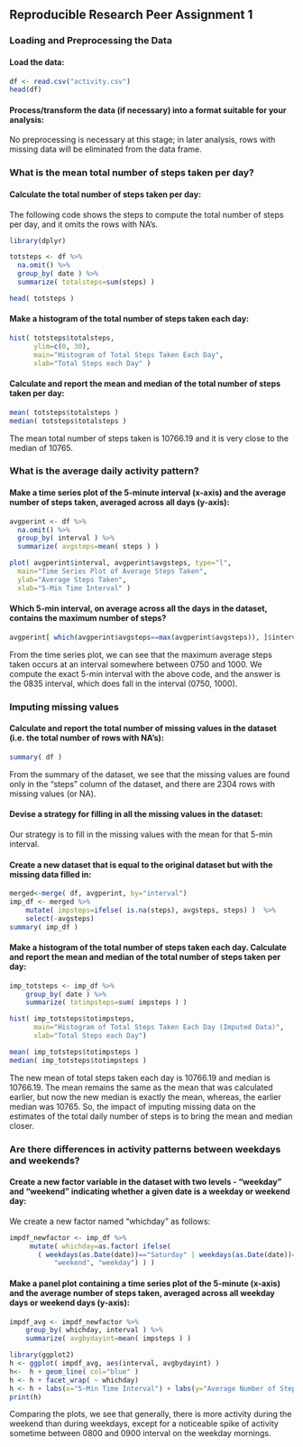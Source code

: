 ## Reproducible Research Peer Assignment 1

### Loading and Preprocessing the Data

#### Load the data:

```r
df <- read.csv("activity.csv")
head(df)
```

#### Process/transform the data (if necessary) into a format suitable for your analysis:

No preprocessing is necessary at this stage; in later analysis, rows with missing data will be eliminated from the data frame.
   
### What is the mean total number of steps taken per day?

#### Calculate the total number of steps taken per day:

The following code shows the steps to compute the total number of steps per day, and it
omits the rows with NA's.

```r
library(dplyr)
```
```r
totsteps <- df %>%
  na.omit() %>%
  group_by( date ) %>%
  summarize( totalsteps=sum(steps) )

head( totsteps )
```

####  Make a histogram of the total number of steps taken each day:

```r
hist( totsteps$totalsteps,
      ylim=c(0, 30),
      main="Histogram of Total Steps Taken Each Day", 
      xlab="Total Steps each Day" )
```

#### Calculate and report the mean and median of the total number of steps taken per day:

```r
mean( totsteps$totalsteps )
median( totsteps$totalsteps )
```

The mean total number of steps taken is 10766.19 and it is very close to the median of 10765.

### What is the average daily activity pattern?

#### Make a time series plot of the 5-minute interval (x-axis) and the average number of steps taken, averaged across all days (y-axis):

```r
avgperint <- df %>%
  na.omit() %>%
  group_by( interval ) %>%
  summarize( avgsteps=mean( steps ) )

plot( avgperint$interval, avgperint$avgsteps, type="l",
  main="Time Series Plot of Average Steps Taken",
  ylab="Average Steps Taken",
  xlab="5-Min Time Interval" )
```

#### Which 5-min interval, on average across all the days in the dataset, contains the maximum number of steps?

```r
avgperint[ which(avgperint$avgsteps==max(avgperint$avgsteps)), ]$interval
```

From the time series plot, we can see that the maximum average steps taken occurs at an interval somewhere between 0750 and 1000.  We compute the exact 5-min interval with the above code, and the answer is the 0835 interval, which does fall in the interval (0750, 1000).

### Imputing missing values

#### Calculate and report the total number of missing values in the dataset (i.e. the total number of rows with NA's):

```r
summary( df )
```

From the summary of the dataset, we see that the missing values are found only in the "steps" column of the dataset, and there are 2304 rows with missing values (or NA).

#### Devise a strategy for filling in all the missing values in the dataset:

Our strategy is to fill in the missing values with the mean for that 5-min interval.

#### Create a new dataset that is equal to the original dataset but with the missing data filled in:

```r
merged<-merge( df, avgperint, by="interval")
imp_df <- merged %>%
    mutate( impsteps=ifelse( is.na(steps), avgsteps, steps) )  %>%
    select(-avgsteps)
summary( imp_df )
```

#### Make a histogram of the total number of steps taken each day.  Calculate and report the mean and median of the total number of steps taken per day:

```r
imp_totsteps <- imp_df %>%
    group_by( date ) %>%
    summarize( totimpsteps=sum( impsteps ) )

hist( imp_totsteps$totimpsteps,
      main="Histogram of Total Steps Taken Each Day (Imputed Data)", 
      xlab="Total Steps each Day")
```

```r
mean( imp_totsteps$totimpsteps )
median( imp_totsteps$totimpsteps )
```

The new mean of total steps taken each day is 10766.19 and median is 10766.19.  The mean remains the same as the mean that was calculated earlier, but now the new median is exactly the mean, whereas, the earlier median was 10765.  So, the impact of imputing missing data on the estimates of the total daily number of steps is to bring the mean and median closer.

### Are there differences in activity patterns between weekdays and weekends?

#### Create a new factor variable in the dataset with two levels - "weekday" and "weekend" indicating whether a given date is a weekday or weekend day:

We create a new factor named "whichday" as follows:

```r
impdf_newfactor <- imp_df %>%
     mutate( whichday=as.factor( ifelse( 
       ( weekdays(as.Date(date))=="Saturday" | weekdays(as.Date(date))=="Sunday" ), 
           "weekend", "weekday") ) )
```

#### Make a panel plot containing a time series plot of the 5-minute (x-axis) and the average number of steps taken, averaged across all weekday days or weekend days (y-axis):

```r
impdf_avg <- impdf_newfactor %>%
    group_by( whichday, interval ) %>%
    summarize( avgbydayint=mean( impsteps ) )

library(ggplot2)
h <- ggplot( impdf_avg, aes(interval, avgbydayint) )
h<-  h + geom_line( col="blue" )
h <- h + facet_wrap( ~ whichday)
h <- h + labs(x="5-Min Time Interval") + labs(y="Average Number of Steps") 
print(h)
```

Comparing the plots, we see that generally, there is more activity during the weekend than during weekdays, except for a noticeable spike of activity sometime between 0800 and 0900 interval on the weekday mornings.
















   
   
   